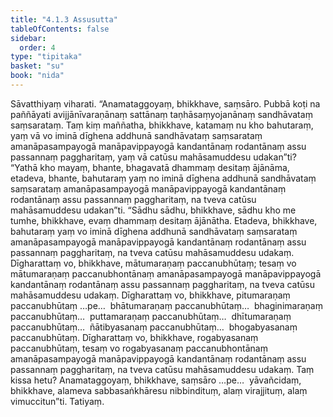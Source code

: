 ```yaml
---
title: "4.1.3 Assusutta"
tableOfContents: false
sidebar:
  order: 4
type: "tipitaka"
basket: "su"
book: "nida"
---
```



<DynamicBreadcrumb />

<Division number="126" book="nida" bookNo="12" page="388">

<Paragraph number="832" book="nida">
Sāvatthiyaṃ viharati. “Anamataggoyaṃ, bhikkhave, saṃsāro. Pubbā koṭi na paññāyati avijjānīvaraṇānaṃ sattānaṃ taṇhāsaṃyojanānaṃ sandhāvataṃ saṃsarataṃ. Taṃ kiṃ maññatha, bhikkhave, katamaṃ nu kho bahutaraṃ, yaṃ vā vo iminā dīghena addhunā sandhāvataṃ saṃsarataṃ amanāpasampayogā manāpavippayogā kandantānaṃ rodantānaṃ assu passannaṃ paggharitaṃ, yaṃ vā catūsu mahāsamuddesu udakan”ti? “Yathā kho mayaṃ, bhante, bhagavatā dhammaṃ desitaṃ ājānāma, etadeva, bhante, bahutaraṃ yaṃ no iminā dīghena addhunā sandhāvataṃ saṃsarataṃ amanāpasampayogā manāpavippayogā kandantānaṃ rodantānaṃ assu passannaṃ paggharitaṃ, na tveva catūsu mahāsamuddesu udakan”ti.
</Paragraph>

<Paragraph number="833" book="nida">
“Sādhu sādhu, bhikkhave, sādhu kho me tumhe, bhikkhave, evaṃ dhammaṃ desitaṃ ājānātha. Etadeva, bhikkhave, bahutaraṃ yaṃ vo iminā dīghena addhunā sandhāvataṃ saṃsarataṃ amanāpasampayogā manāpavippayogā kandantānaṃ rodantānaṃ assu passannaṃ paggharitaṃ, na tveva catūsu mahāsamuddesu udakaṃ. Dīgharattaṃ vo, bhikkhave, mātumaraṇaṃ paccanubhūtaṃ; tesaṃ vo mātumaraṇaṃ paccanubhontānaṃ amanāpasampayogā manāpavippayogā kandantānaṃ rodantānaṃ assu passannaṃ paggharitaṃ, na tveva catūsu mahāsamuddesu udakaṃ. Dīgharattaṃ vo, bhikkhave, pitumaraṇaṃ paccanubhūtaṃ …pe…  bhātumaraṇaṃ paccanubhūtaṃ…  bhaginimaraṇaṃ paccanubhūtaṃ…  puttamaraṇaṃ paccanubhūtaṃ…  dhītumaraṇaṃ paccanubhūtaṃ…  ñātibyasanaṃ paccanubhūtaṃ…  bhogabyasanaṃ paccanubhūtaṃ. Dīgharattaṃ vo, bhikkhave, rogabyasanaṃ paccanubhūtaṃ, tesaṃ vo rogabyasanaṃ paccanubhontānaṃ amanāpasampayogā manāpavippayogā kandantānaṃ rodantānaṃ assu passannaṃ paggharitaṃ, na tveva catūsu mahāsamuddesu udakaṃ. Taṃ kissa hetu? Anamataggoyaṃ, bhikkhave, saṃsāro …pe…  yāvañcidaṃ, bhikkhave, alameva sabbasaṅkhāresu nibbindituṃ, alaṃ virajjituṃ, alaṃ vimuccitun”ti.

</Paragraph>
</Division>

<Paragraph number="834" type="center" book="nida">
Tatiyaṃ.
</Paragraph>